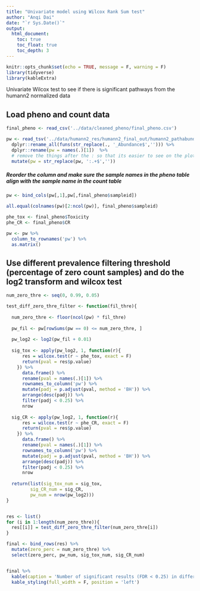 ```yaml
---
title: "Univariate model using Wilcox Rank Sum test"
author: "Anqi Dai"
date: "`r Sys.Date()`"
output:
  html_document:
    toc: true
    toc_float: true
    toc_depth: 3
---
```


```r
knitr::opts_chunk$set(echo = TRUE, message = F, warning = F)
library(tidyverse)
library(kableExtra)
```

Univariate Wilcox test to see if there is significant pathways from the humann2 normalized data

## Load pheno and count data 

```r
final_pheno <- read_csv('../data/cleaned_pheno/final_pheno.csv')

pw <- read_tsv('../data/humann2_res/humann2_final_out/humann2_pathabundance_cpm_unstratified.tsv') %>% 
  dplyr::rename_all(funs(str_replace(., '_Abundance$',''))) %>% 
  dplyr::rename(pw = names(.)[1])  %>% 
  # remove the things after the : so that its easier to see on the plot(the pathway name)
  mutate(pw = str_replace(pw, ':.+$','')) 
```

##### Reorder the column and make sure the sample names in the pheno table align with the sample name in the count table

```r
pw <- bind_cols(pw[,1],pw[,final_pheno$sampleid])

all.equal(colnames(pw)[2:ncol(pw)], final_pheno$sampleid)

phe_tox <- final_pheno$Toxicity
phe_CR <- final_pheno$CR

pw <- pw %>% 
  column_to_rownames('pw') %>% 
  as.matrix() 
```

## Use different prevalence filtering threshold (percentage of zero count samples) and do the log2 transform and wilcox test

```r
num_zero_thre <- seq(0, 0.99, 0.05)

test_diff_zero_thre_filter <- function(fil_thre){
  
  num_zero_thre <- floor(ncol(pw) * fil_thre)
  
  pw_fil <- pw[rowSums(pw == 0) <= num_zero_thre, ]
  
  pw_log2 <- log2(pw_fil + 0.01)
  
  sig_tox <- apply(pw_log2, 1, function(r){
      res = wilcox.test(r ~ phe_tox, exact = F)
      return(pval = res$p.value)
    }) %>% 
      data.frame() %>% 
      rename(pval = names(.)[1]) %>% 
      rownames_to_column('pw') %>% 
      mutate(padj = p.adjust(pval, method = 'BH')) %>% 
      arrange(desc(padj)) %>% 
      filter(padj < 0.25) %>% 
      nrow
  
  sig_CR <- apply(pw_log2, 1, function(r){
      res = wilcox.test(r ~ phe_CR, exact = F)
      return(pval = res$p.value)
    }) %>% 
      data.frame() %>% 
      rename(pval = names(.)[1]) %>% 
      rownames_to_column('pw') %>% 
      mutate(padj = p.adjust(pval, method = 'BH')) %>% 
      arrange(desc(padj)) %>% 
      filter(padj < 0.25) %>% 
      nrow
  
  return(list(sig_tox_num = sig_tox,
         sig_CR_num = sig_CR,
         pw_num = nrow(pw_log2)))
}


res <- list()
for (i in 1:length(num_zero_thre)){
  res[[i]] = test_diff_zero_thre_filter(num_zero_thre[i])
}

final <- bind_rows(res) %>% 
  mutate(zero_perc = num_zero_thre) %>% 
  select(zero_perc, pw_num, sig_tox_num, sig_CR_num)


final %>% 
  kable(caption = 'Number of significant results (FDR < 0.25) in different zero percentage threshold') %>% 
  kable_styling(full_width = F, position = 'left')
```

